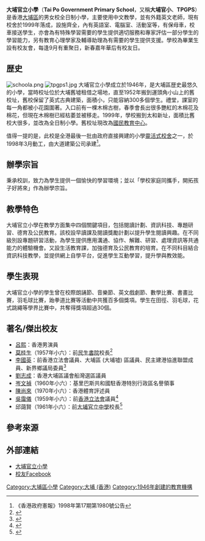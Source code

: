 {{Infobox_School
| name = 大埔官立小學
| other_name = Tai Po Government Primary School
| image = [[File:School3.png|150px]]<BR>[[File:2022年4月-大埔官立小學.jpg|280px]] 
| motto = 敬業樂群
| established = 1946年
| type = 官立小學
| religion = 無
| district = [[大埔_(香港)|大埔]]
| principal = 鄭玉清女士
| vice_principal = 黃麗嫦女士 / 陳錦輝先生
| location = [[香港|香港]][[新界|新界]][[大埔_(香港)|大埔]]太和路8號
| tel = 
| fax = 
| mail = tpgps@emb.gov.hk
| website = https://tpgps.edu.hk/
}}

'''大埔官立小學'''（'''Tai Po Government Primary School'''，又稱'''大埔官小'''、'''TPGPS'''）是香港[[大埔區|大埔區]]的男女校全日制小學，主要使用中文教學，並有外籍英文老師，現有校舍於1999年落成，設施齊全，內有英語室、電腦室、活動室等，有保母車，校車接送學生，亦會為有特殊學習需要的學生提供適切服務和專家評估一部分學生的學習能力，另有教育心理學家及輔導助理為有需要的學生提供支援。學校為畢業生設有校友會，每逢9月有重聚日，新春嘉年華后有校友日。

==歴史==
[[File:schoola.png|thumb]]
[[File:tpgps1.jpg|thumb]] 大埔官立小學成立於1946年，是大埔區歴史最悠久的小學，當時校址位於大埔舊墟租借之場地，直至1952年搬到運頭角小山上的舊校址，舊校保留了英式古典建築，面積小，只能容納300多個學生。禮堂，課室的每一角都被小花園圍著。入口前有一棵木棉古樹，春季會長出很多艷紅的木棉花及棉花，但現在木棉樹已經枯萎並被移走。1999年，學校搬到太和新址，面積比舊校大很多，並改為全日制小學。舊校址現改為[[國民教育中心|國民教育中心]]。

值得一提的是，此校是全港最後一批由政府直接興建的小學[[靈活式校舍|靈活式校舍]]之一，於1998年3月動工，由大道建築公司承建<ref>《香港政府憲報》1998年第17期第1980號公告</ref>。

==辦學宗旨==
秉承校訓，致力為學生提供一個愉快的學習環境；並以「學校家庭同攜手，開拓孩子好將來」作為辦學宗旨。

==教學特色==
大埔官立小學在教學方面集中四個關鍵項目，包括閱讀計劃、資訊科技、專題研習、德育及公民教育。該校設早讀課及閱讀獎勵計劃以提升學生閱讀興趣。在不同級別設專題研習活動，為學生提供應用溝通、協作、解難、研習、處理資訊等共通能力的體驗機會。又設生活教育課，加強德育及公民教育的培育。在不同科目結合資訊科技教學，並提供網上自學平台，促進學生互動學習，提升學與教效能。

==學生表現==
大埔官立小學的學生曾在校際朗誦節、音樂節、英文戲劇節、數學比賽、書畫比賽，羽毛球比賽，跆拳道比賽等活動中共獲百多個獎項。學生在田徑、羽毛球，花式跳繩等學界比賽中，共奪得獎項超過30個。

==著名/傑出校友==
*[[呂熙|呂熙]]：香港男演員
*[[莫桂生|莫桂生]]（1957年小六）：前[[民生書院|民生書院]]校長<ref name="大埔官立小學七十周年校慶紀念特刊">{{Cite web |url=http://www.tpgps.edu.hk/publication/2016.pdf |title=《大埔官立小學七十周年校慶紀念特刊》第52-53頁，2016年 |access-date=2018-03-04 |archive-date=2018-03-04 |archive-url=https://web.archive.org/web/20180304172338/http://www.tpgps.edu.hk/publication/2016.pdf |dead-url=no }}</ref>
*[[李國英_(香港)|李國英]]：前香港立法會議員、大埔區 (大埔墟) 區議員、民主建港協進聯盟成員、新界鄉議局委員<ref>{{web reference|URL=https://www.facebook.com/permalink.php?story_fbid=580095352167353&id=100005006790756|title=出席大埔官立小學70周年校慶的嘉賓|work=Lau Chee Sing|year=2016年|date=4月20日}}</ref>
*[[劉志成|劉志成]]：香港大埔區議會船灣選區議員
*[[岑文禎|岑文禎]]（1960年小六）：基里巴斯共和國駐香港特別行政區名譽領事
*[[陳尚來|陳尚來]]（1970年小六）：香港體育評述員
*[[吳靄儀|吳靄儀]]（1959年小六）：前[[香港立法會|香港立法會]]議員<ref>{{cite news |title=大埔官立小學昨畢業禮盛况 |url=https://mmis.hkpl.gov.hk/coverpage/-/coverpage/view?_coverpage_WAR_mmisportalportlet_hsf=%E7%95%A2%E6%A5%AD%E7%A6%AE&p_r_p_-1078056564_c=QF757YsWv5%2FH7zGe%2FKF%2BFA3Og0HHpbkV&_coverpage_WAR_mmisportalportlet_o=9&_coverpage_WAR_mmisportalportlet_actual_q=%28%20verbatim_dc.collection%3A%28%22Old%5C%20HK%5C%20Newspapers%22%29%20%29%20AND+%28%20%28%20allTermsMandatory%3A%28true%29%20OR+all_dc.title%3A%28%E7%95%A2%E6%A5%AD%E7%A6%AE%29%20OR+all_dc.creator%3A%28%E7%95%A2%E6%A5%AD%E7%A6%AE%29%20OR+all_dc.contributor%3A%28%E7%95%A2%E6%A5%AD%E7%A6%AE%29%20OR+all_dc.subject%3A%28%E7%95%A2%E6%A5%AD%E7%A6%AE%29%20OR+fulltext%3A%28%E7%95%A2%E6%A5%AD%E7%A6%AE%29%20OR+all_dc.description%3A%28%E7%95%A2%E6%A5%AD%E7%A6%AE%29%20%29%20%29&_coverpage_WAR_mmisportalportlet_sort_field=dc.publicationdate_bsort&_coverpage_WAR_mmisportalportlet_sort_order=desc&_coverpage_WAR_mmisportalportlet_filter=dc.publicationdate_dt%3A%5B1950-01-01T00%3A00%3A00Z+TO+1959-12-31T15%3A59%3A59Z%5D |page=14 |language= |publisher=華僑日報  | date=1959-12-16 |accessdate=2022-04-30 |quote= }}</ref>
*邱藹賢（1961年小六）：前[[大埔官立中學|大埔官立中學]]校長<ref>{{cite news |title=馮銳韶校長伉儷主持 大埔官小畢業禮 |url=https://mmis.hkpl.gov.hk/coverpage/-/coverpage/view?_coverpage_WAR_mmisportalportlet_hsf=%E7%95%A2%E6%A5%AD%E7%A6%AE&_coverpage_WAR_mmisportalportlet_actual_q=%28%20verbatim_dc.collection%3A%28%22Old%5C%20HK%5C%20Newspapers%22%29%20%29%20AND+%28%20%28%20allTermsMandatory%3A%28true%29%20OR+all_dc.title%3A%28%E7%95%A2%E6%A5%AD%E7%A6%AE%29%20OR+all_dc.creator%3A%28%E7%95%A2%E6%A5%AD%E7%A6%AE%29%20OR+all_dc.contributor%3A%28%E7%95%A2%E6%A5%AD%E7%A6%AE%29%20OR+all_dc.subject%3A%28%E7%95%A2%E6%A5%AD%E7%A6%AE%29%20OR+fulltext%3A%28%E7%95%A2%E6%A5%AD%E7%A6%AE%29%20OR+all_dc.description%3A%28%E7%95%A2%E6%A5%AD%E7%A6%AE%29%20%29%20%29&_coverpage_WAR_mmisportalportlet_sort_field=dc.publicationdate_bsort&p_r_p_-1078056564_c=QF757YsWv5%2FH7zGe%2FKF%2BFKba6qNCHRal&_coverpage_WAR_mmisportalportlet_o=1774&_coverpage_WAR_mmisportalportlet_sort_order=desc&_coverpage_WAR_mmisportalportlet_filter=dc.publicationdate_dt%3A%5B1960-01-01T00%3A00%3A00Z+TO+1969-12-31T15%3A59%3A59Z%5D |page=15 |language= |publisher=華僑日報 | date=1961-12-08 |accessdate=2022-04-28 |quote= }}</ref>

==參考來源==
{{reflist}}

==外部連結==
*[http://www.tpgps.edu.hk 大埔官立小學]{{Wayback|url=http://www.tpgps.edu.hk/ |date=20090227051104 }}
*[http://www.facebook.com/group.php?gid=5292636867 校友Facebook]

{{香港官立小學}}

[[Category:大埔區小學|Category:大埔區小學]]
[[Category:大埔_(香港)|Category:大埔 (香港)]]
[[Category:1946年創建的教育機構|Category:1946年創建的教育機構]]